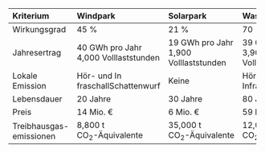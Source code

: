 +------------------------+---------------------------+---------------------------+---------------------------+
| **Kriterium**          | **Windpark**              | **Solarpark**             | **Wasserkraftanlage**     |
+:=======================+:==========================+:==========================+:==========================+
| Wirkungsgrad           | 45 %                      | 21 %                      | 70 - 90%                  |
+------------------------+---------------------------+---------------------------+---------------------------+
| Jahresertrag           | 40 GWh pro Jahr\          | 19 GWh pro Jahr\          | 39 GWh pro Jahr\          |
|                        | 4,000 Volllaststunden     | 1,900 Volllaststunden     | 3,900 Volllaststunden     |
+------------------------+---------------------------+---------------------------+---------------------------+
| Lokale Emission        | Hör- und In               | Keine                     | Hör- und Infraschall      |
|                        | fraschallSchattenwurf     |                           |                           |
+------------------------+---------------------------+---------------------------+---------------------------+
| Lebensdauer            | 20 Jahre                  | 30 Jahre                  | 80 Jahre                  |
+------------------------+---------------------------+---------------------------+---------------------------+
| Preis                  | 14 Mio. €                 | 6 Mio. €                  | 59 Mio. €                 |
+------------------------+---------------------------+---------------------------+---------------------------+
| Treibhausgas-\         | 8,800 t\                  | 35,000 t\                 | 12,000 t\                 |
| emissionen             | CO~2~-Äquivalente         | CO~2~-Äquivalente         | CO~2~-Äquivalente         | 
+------------------------+---------------------------+---------------------------+---------------------------+
